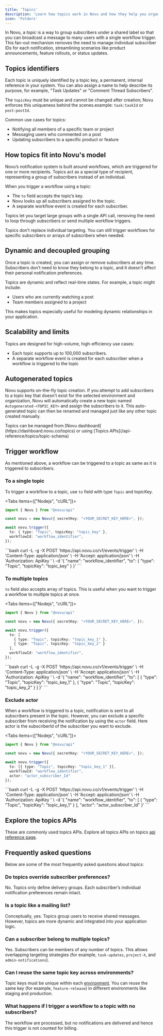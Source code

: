 ```yaml
---
title: 'Topics'
description: 'Learn how topics work in Novu and how they help you organize and target groups of subscribers efficiently.'
icon: 'Folders'
---
```


In Novu, a _topic_ is a way to group subscribers under a shared label so that you can broadcast a message to many users with a single workflow trigger. This fan-out mechanism removes the need to manage individual subscriber IDs for each notification, streamlining scenarios like product announcements, feature rollouts, or status updates.

## Topics identifiers

Each topic is uniquely identified by a topic key, a permanent, internal reference in your system. You can also assign a name to help describe its purpose, for example, "Task Updates" or "Comment Thread Subscribers".

The `topicKey` must be unique and cannot be changed after creation; Novu enforces this uniqueness behind the scenes.example: `task:taskId` or `post:postId`.

Common use cases for topics:
- Notifying all members of a specific team or project
- Messaging users who commented on a post
- Updating subscribers to a specific product or feature

## How topics fit into Novu's model

Novu’s notification system is built around workflows, which are triggered for one or more recipients. Topics act as a special type of recipient, representing a group of subscribers instead of an individual.

When you trigger a workflow using a topic:
- The `to` field accepts the topic’s key.
- Novu looks up all subscribers assigned to the topic.
- A separate workflow event is created for each subscriber.

Topics let you target large groups with a single API call, removing the need to loop through subscribers or send multiple workflow triggers.

<Callout>Topics don’t replace individual targeting. You can still trigger workflows for specific subscribers or arrays of subscribers when needed.</Callout>

## Dynamic and decoupled grouping

Once a topic is created, you can assign or remove subscribers at any time. Subscribers don’t need to know they belong to a topic, and it doesn’t affect their personal notification preferences.

Topics are dynamic and reflect real-time states. For example, a topic might include:
- Users who are currently watching a post
- Team members assigned to a project

This makes topics especially useful for modeling dynamic relationships in your application.

## Scalability and limits

Topics are designed for high-volume, high-efficiency use cases:
- Each topic supports up to 100,000 subscribers.
- A separate workflow event is created for each subscriber when a workflow is triggered to the topic

## Autogenerated topics

Novu supports on-the-fly topic creation. If you attempt to add subscribers to a topic key that doesn't exist for the selected environment and organization, Novu will automatically create a new topic named `Autogenerated-<TOPIC_KEY>` and assign the subscribers to it. This auto-generated topic can then be renamed and managed just like any other topic created manually. 


<Callout type="info">
Topics can be managed from [Novu dashboard](https://dashboard.novu.co/topics) or using [Topics APIs](/api-reference/topics/topic-schema)
</Callout>

## Trigger workflow

As mentioned above, a workflow can be triggered to a topic as same as it is triggered to subscribers.

### To a single topic

To trigger a workflow to a topic, use `to` field with type `Topic` and topicKey.

<Tabs items={["Nodejs", "cURL"]}>
  <Tab value="Nodejs">
```ts
import { Novu } from "@novu/api"

const novu = new Novu({ secretKey: "<YOUR_SECRET_KEY_HERE>", });

await novu.trigger({
  to: { type: "Topic", topicKey: "topic_key" },
  workflowId: "workflow_identifier",
});
```
  </Tab>
  <Tab value="cURL">
```bash
curl -L -g -X POST 'https://api.novu.co/v1/events/trigger' \
-H 'Content-Type: application/json' \
-H 'Accept: application/json' \
-H 'Authorization: ApiKey <NOVU_SECRET_KEY>' \
-d '{
    "name": "workflow_identifier",
    "to": {
        "type": "Topic",
        "topicKey": "topic_key"
    }
}'
```
  </Tab>
</Tabs>

### To multiple topics

`to` field also accepts array of topics. This is useful when you want to trigger a workflow to multiple topics at once.

<Tabs items={["Nodejs", "cURL"]}>
  <Tab value="Nodejs">
```ts
import { Novu } from "@novu/api"

const novu = new Novu({ secretKey: "<YOUR_SECRET_KEY_HERE>", });

await novu.trigger({
  to: [
    { type: "Topic", topicKey: "topic_key_1" }, 
    { type: "Topic", topicKey: "topic_key_2" }
  ],
  workflowId: "workflow_identifier",
});
```
  </Tab>
  <Tab value="cURL">
```bash
curl -L -g -X POST 'https://api.novu.co/v1/events/trigger' \
-H 'Content-Type: application/json' \
-H 'Accept: application/json' \
-H 'Authorization: ApiKey <NOVU_SECRET_KEY>' \
-d '{
    "name": "workflow_identifier",
    "to": [
      {
          "type": "Topic",
          "topicKey": "topic_key_1"
      },
      {
          "type": "Topic",
          "topicKey": "topic_key_2"
      }
    ]
}'
```
  </Tab>
</Tabs>

### Exclude actor

When a workflow is triggered to a topic, notification is sent to all subscribers present in the topic. However, you can exclude a specific subscriber from receiving the notification by using the `actor` field. Here actor is the subscriberId of the subscriber you want to exclude.

<Tabs items={["Nodejs", "cURL"]}>
  <Tab value="Nodejs">
```ts
import { Novu } from "@novu/api"

const novu = new Novu({ secretKey: "<YOUR_SECRET_KEY_HERE>", });

await novu.trigger({
  to: [{ type: "Topic", topicKey: "topic_key_1" }],
  workflowId: "workflow_identifier",
  actor: "actor_subscriber_Id"
});
```
  </Tab>
  <Tab value="cURL">
```bash
curl -L -g -X POST 'https://api.novu.co/v1/events/trigger' \
-H 'Content-Type: application/json' \
-H 'Accept: application/json' \
-H 'Authorization: ApiKey <NOVU_SECRET_KEY>' \
-d '{
    "name": "workflow_identifier",
    "to": [
      {
          "type": "Topic",
          "topicKey": "topic_key_1"
      }
    ],
    "actor": "actor_subscriber_Id"
}'
```
  </Tab>
</Tabs>


## Explore the topics APIs

These are commonly used topics APIs. Explore all topics APIs on topics [api reference page](/api-reference/topics/topic-schema).

<Cards>
  <Card
    title="Create a topic API"
    href="/api-reference/topics/create-a-topic"
    description="Create a new topic with name and topicKey"
  />
  <Card
    title="Update a topic API"
    href="/api-reference/topics/update-a-topic"
    description="Update existing topic using topicKey"
  />
  <Card
    title="Create topic subscription API"
    href="/api-reference/topics/create-topic-subscriptions"
    description="Add multiple subscribers into a topic"
  />
  <Card
    title="List topic subscriptions API"
    href="/api-reference/topics/list-topic-subscriptions"
    description="List all subscribers present in a single topic"
  />
  <Card
    title="List all topics API"
    href="/api-reference/topics/list-all-topics"
    description="List all topics in an environment"
  />
  <Card
    title="Check subscriber subscription API"
    href="/api-reference/topicscheck-topic-subscriber"
    description="Check if a subscriber is present in a topic"
  />
</Cards>

## Frequently asked questions

Below are some of the most frequently asked questions about topics:

### Do topics override subscriber preferences?

No. Topics only define delivery groups. Each subscriber’s individual notification preferences remain intact.

### Is a topic like a mailing list?

Conceptually, yes. Topics group users to receive shared messages. However, topics are more dynamic and integrated into your application logic.

### Can a subscriber belong to multiple topics?

Yes. Subscribers can be members of any number of topics. This allows overlapping targeting strategies (for example, `task-updates`, `project-X`, and `admin-notifications`).

### Can I reuse the same topic key across environments?

Topic keys must be unique within each [environment](/platform/concepts/environments). You can reuse the same key (for example, `feature-release`) in different environments like staging and production.

### What happens if I trigger a workflow to a topic with no subscribers?

The workflow are processed, but no notifications are delivered and hence this trigger is not counted for billing.
